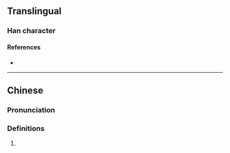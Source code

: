 {{character info/new}}
==Translingual==

===Han character===
{{Han char|rn=85|rad=水|as=16|sn=19|four=|canj=EJJN,XEJJN|ids=⿰氵輸}}

====References====
* {{Han ref|kx=0660.271|hdz=31782.031|uh=702D|ud=28717}}

----

==Chinese==
{{zh-forms}}

===Pronunciation===
{{zh-pron
|m=shū
|c=syu1
|mc=
|oc=
|ma=
|cat=
}}

===Definitions===
{{zh-hanzi}}

# {{rfdef|zh}}
